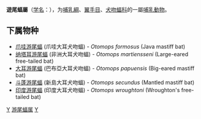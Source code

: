 {{Unreferenced|time=2019-03-31T10:39:29+00:00}}
{{Automatic taxobox
| taxon = Otomops
| authority = Thomas, 1913
}}
'''遊尾蝠屬'''（[[学名|学名]]：{{lang|la|''Otomops''}}），为[[哺乳綱|哺乳綱]]、[[翼手目|翼手目]]、[[犬吻蝠科|犬吻蝠科]]的一屬[[哺乳動物|哺乳動物]]。

==下属物种==
* [[爪哇游尾蝠|爪哇游尾蝠]] (爪哇大耳犬吻蝠) - ''Otomops formosus'' (Java mastiff bat)
* [[纳塔耳游尾蝠|纳塔耳游尾蝠]] (非洲大耳犬吻蝠) - ''Otomops martiensseni'' (Large-eared free-tailed bat)
* [[大耳游尾蝠|大耳游尾蝠]] (巴布亞大耳犬吻蝠) - ''Otomops papuensis'' (Big-eared mastiff bat)
* [[斗蓬游尾蝠|斗蓬游尾蝠]] (新島大耳犬吻蝠) - ''Otomops secundus'' (Mantled mastiff bat)
* [[印度游尾蝠|印度游尾蝠]] (印度大耳犬吻蝠) - ''Otomops wroughtoni'' (Wroughton's free-tailed bat)

{{taxonbar}}
[[Category:犬吻蝠科|Y]]
[[Category:游尾蝠属|]]
[[Category:1913年描述的分类群|Y]]